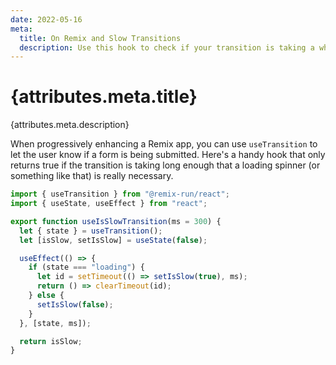 ```yaml
---
date: 2022-05-16
meta:
  title: On Remix and Slow Transitions
  description: Use this hook to check if your transition is taking a while and add some progressive enhancment.
---
```


# {attributes.meta.title}

<p className="lead">{attributes.meta.description}</p>

When progressively enhancing a Remix app, you can use `useTransition` to let the user know if a form is being submitted. Here's a handy hook that only returns true if the transition is taking long enough that a loading spinner (or something like that) is really necessary.

```ts
import { useTransition } from "@remix-run/react";
import { useState, useEffect } from "react";

export function useIsSlowTransition(ms = 300) {
  let { state } = useTransition();
  let [isSlow, setIsSlow] = useState(false);

  useEffect(() => {
    if (state === "loading") {
      let id = setTimeout(() => setIsSlow(true), ms);
      return () => clearTimeout(id);
    } else {
      setIsSlow(false);
    }
  }, [state, ms]);

  return isSlow;
}
```
